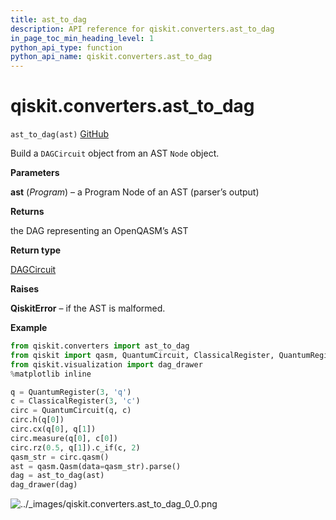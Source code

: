 ```yaml
---
title: ast_to_dag
description: API reference for qiskit.converters.ast_to_dag
in_page_toc_min_heading_level: 1
python_api_type: function
python_api_name: qiskit.converters.ast_to_dag
---
```


# qiskit.converters.ast\_to\_dag

<span id="qiskit.converters.ast_to_dag" />

`ast_to_dag(ast)` [GitHub](https://github.com/qiskit/qiskit/tree/stable/0.20/qiskit/converters/ast_to_dag.py "view source code")

Build a `DAGCircuit` object from an AST `Node` object.

**Parameters**

**ast** (*Program*) – a Program Node of an AST (parser’s output)

**Returns**

the DAG representing an OpenQASM’s AST

**Return type**

[DAGCircuit](qiskit.dagcircuit.DAGCircuit "qiskit.dagcircuit.DAGCircuit")

**Raises**

**QiskitError** – if the AST is malformed.

**Example**

```python
from qiskit.converters import ast_to_dag
from qiskit import qasm, QuantumCircuit, ClassicalRegister, QuantumRegister
from qiskit.visualization import dag_drawer
%matplotlib inline

q = QuantumRegister(3, 'q')
c = ClassicalRegister(3, 'c')
circ = QuantumCircuit(q, c)
circ.h(q[0])
circ.cx(q[0], q[1])
circ.measure(q[0], c[0])
circ.rz(0.5, q[1]).c_if(c, 2)
qasm_str = circ.qasm()
ast = qasm.Qasm(data=qasm_str).parse()
dag = ast_to_dag(ast)
dag_drawer(dag)
```

![../\_images/qiskit.converters.ast\_to\_dag\_0\_0.png](/images/api/qiskit/0.35/qiskit.converters.ast_to_dag_0_0.png)


